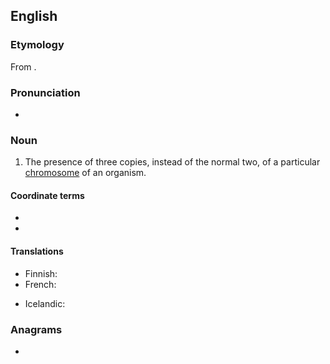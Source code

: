 ==English==
{{wikipedia}}

===Etymology===
From {{suffix|en|trisome|y}}.

===Pronunciation===
* {{a|UK}} {{IPA|en|/ˈtɹʌɪ.sə(ʊ)mi/}}

===Noun===
{{en-noun|~}}

# {{lb|en|cytology}} The presence of three copies, instead of the normal two, of a particular [[chromosome]] of an organism.

====Coordinate terms====
* {{l|en|disomy}}
* {{l|en|monosomy}}

====Translations====
{{trans-top|three copies of a chromosome}}
* Finnish: {{t+|fi|trisomia}}
* French: {{t+|fr|trisomie|f}}
{{trans-mid}}
* Icelandic: {{t|is|þrístæða|f}}
{{trans-bottom}}

===Anagrams===
* {{anagrams|en|a=imorsty|Toryism}}
